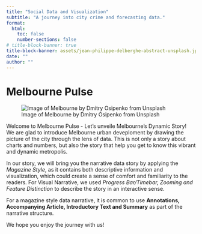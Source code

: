 ```yaml
---
title: "Social Data and Visualization"
subtitle: "A journey into city crime and forecasting data."
format:
  html:
    toc: false
    number-sections: false
# title-block-banner: true
title-block-banner: assets/jean-philippe-delberghe-abstract-unsplash.jpg
date: ""
author: ""
---
```


# Melbourne Pulse

![Image of Melbourne by Dmitry Osipenko from Unsplash](assets/dmitry-osipenko-melbourne-unsplash.jpg)

Welcome to Melbourne Pulse - Let's unveile Melbourne's Dynamic Story!
We are glad to introduce Melbourne urban deveploment by drawing the picture of the city through the lens of data. This is not only a story about charts and numbers, but also the story that help you get to know this vibrant and dynamic metropolis.

In our story, we will bring you the narrative data story by applying the *Magazine Style*, as it contains both descriptive information and visualization, which could create a sense of comfort and familiarity to the readers. For Visual Narrative, we used *Progress Bar/Timebar, Zooming and Feature Distinction* to describe the story in an interactive sense.

For a magazine style data narrative, it is common to use **Annotations, Accompanying Article, Introductory Text and Summary** as part of the narrative structure.

We hope you enjoy the journey with us!